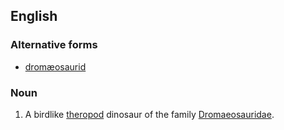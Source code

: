 
==English==
{{wikipedia}}

===Alternative forms===
* [[dromæosaurid]]

===Noun===
{{en-noun}}

#{{paleontology}} A birdlike [[theropod]] dinosaur of the family [[Dromaeosauridae]].